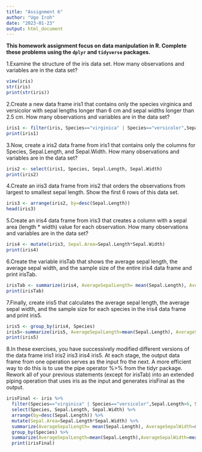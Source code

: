 ```yaml
---
title: "Assignment 6"
author: "Ugo Iroh"
date: "2023-01-23"
output: html_document
---
```


**This homework assignment focus on data manipulation in R. Complete these problems using the `dplyr` and `tidyverse` packages.**

1.Examine the structure of the iris data set. How many observations and variables are in the data set?
```r
view(iris)
str(iris)
print(str(iris))
```

2.Create a new data frame iris1 that contains only the species virginica and versicolor with sepal lengths longer than 6 cm and sepal widths longer than 2.5 cm. How many observations and variables are in the data set?
```r
iris1 <- filter(iris, Species=="virginica" | Species=="versicolor",Sepal.Length>6, Sepal.Width>2.5)
print(iris1)

```

3.Now, create a iris2 data frame from iris1 that contains only the columns for Species, Sepal.Length, and Sepal.Width. How many observations and variables are in the data set?
```r
iris2 <- select(iris1, Species, Sepal.Length, Sepal.Width)
print(iris2)
```

4.Create an iris3 data frame from iris2 that orders the observations from largest to smallest sepal length. Show the first 6 rows of this data set.
```r
iris3 <- arrange(iris2, by=desc(Sepal.Length))
head(iris3)
```

5.Create an iris4 data frame from iris3 that creates a column with a sepal area (length * width) value for each observation. How many observations and variables are in the data set?
```r
iris4 <- mutate(iris3, Sepal.Area=Sepal.Length*Sepal.Width)
print(iris4)
```


6.Create the variable irisTab that shows the average sepal length, the average sepal width, and the sample size of the entire iris4 data frame and print irisTab.
```r

irisTab <- summarize(iris4, AverageSepalLength= mean(Sepal.Length), AverageSepalWidth=mean (Sepal.Width),SampleSize=n()) 
print(irisTab)


```

7.Finally, create iris5 that calculates the average sepal length, the average sepal width, and the sample size for each species in the iris4 data frame and print iris5.
```r
iris5 <- group_by(iris4, Species)
iris5<-summarize(iris5, AverageSepalLength=mean(Sepal.Length), AverageSepalWidth=mean(Sepal.Width), SampleSize=n())
print(iris5)
```


8.In these exercises, you have successively modified different versions of the data frame iris1 iris2 iris3 iris4 iris5. At each stage, the output data frame from one operation serves as the input fro the next. A more efficient way to do this is to use the pipe operator %>% from the tidyr package. Rework all of your previous statements (except for irisTab) into an extended piping operation that uses iris as the input and generates irisFinal as the output.

```r
irisFinal <- iris %>%
  filter(Species=="virginica" | Species=="versicolor",Sepal.Length>6, Sepal.Width>2.5) %>%
  select(Species, Sepal.Length, Sepal.Width) %>%
  arrange(by=desc(Sepal.Length)) %>%
  mutate(Sepal.Area=Sepal.Length*Sepal.Width) %>%
  summarize(AverageSepalLength= mean(Sepal.Length), AverageSepalWidth=mean (Sepal.Width),SampleSize=n()) %>%
  group_by(Species) %>%
  summarize(AverageSepalLength=mean(Sepal.Length),AverageSepalWidth=mean(Sepal.Width), SampleSize=n()) %>%
  print(irisFinal)


  
  
  
  
  
  
  

  


```

